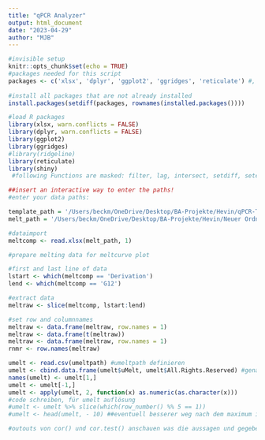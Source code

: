 ```yaml
---
title: "qPCR Analyzer"
output: html_document
date: "2023-04-29"
author: "MJB"
---
```


```r
#invisible setup
knitr::opts_chunk$set(echo = TRUE)
#packages needed for this script
packages <- c('xlsx', 'dplyr', 'ggplot2', 'ggridges', 'reticulate') #, 'remotes'
  
#install all packages that are not already installed
install.packages(setdiff(packages, rownames(installed.packages())))

#load R packages
library(xlsx, warn.conflicts = FALSE)
library(dplyr, warn.conflicts = FALSE)
library(ggplot2)
library(ggridges)
#library(ridgeline)
library(reticulate)
library(shiny)
 #following Functions are masked: filter, lag, intersect, setdiff, setequal, union (NEEDS TO BE UPDATED!!!)
```

```r
##insert an interactive way to enter the paths!
#enter your data paths:

template_path = '/Users/beckm/OneDrive/Desktop/BA-Projekte/Hevin/qPCR-Template.xlsx' #before you run the script, enter your datapath here
melt_path = '/Users/beckm/OneDrive/Desktop/BA-Projekte/Hevin/Neuer Ordner/qCHS1PrimerConcOptim_chartmelt2.xlsx'

#dataimport
meltcomp <- read.xlsx(melt_path, 1)

```

```r
#prepare melting data for meltcurve plot

#first and last line of data
lstart <- which(meltcomp == 'Derivation')
lend <- which(meltcomp == 'G12')

#extract data
meltraw <- slice(meltcomp, lstart:lend)

#set row and columnnames
meltraw <- data.frame(meltraw, row.names = 1)
meltraw <- data.frame(t(meltraw))
meltraw <- data.frame(meltraw, row.names = 1)
rnmr <- row.names(meltraw)
```


```r
umelt <- read.csv(umeltpath) #umeltpath definieren
umelt <- cbind.data.frame(umelt$uMelt, umelt$All.Rights.Reserved) #genauere Column ids
names(umelt) <- umelt[1,]
umelt <- umelt[-1,]
umelt <- apply(umelt, 2, function(x) as.numeric(as.character(x)))
#code schreiben, für umelt auflösung
#umelt <- umelt %>% slice(which(row_number() %% 5 == 1))
#umelt <- head(umelt, - 10) ##eventuell besserer weg nach dem maximum in meltraw zu suchen und diesen wert zu benutzen

#outouts von cor() und cor.test() anschauen was die aussagen und gegebenenfalls besseren test suchen.


```
